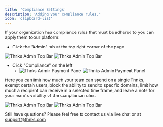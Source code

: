 ```yaml
---
title: 'Compliance Settings'
description: 'Adding your compliance rules.'
icon: 'clipboard-list'
---
```


If your organization has compliance rules that must be adhered to you can apply them to our platform:

* Click the "Admin" tab at the top right corner of the page

<img
  className="block dark:hidden"
  src="/admin_getting_started_images/admin_header.png"
  alt="Thnks Admin Top Bar"
/>
<img
  className="hidden dark:block"
  src="/admin_getting_started_images/admin_header.png"
  alt="Thnks Admin Top Bar"
/>

* Click "Compliance" on the left
  * <img
    className="block dark:hidden"
    src="/admin_getting_started_images/compliance_tab.png"
    alt="Thnks Admin Payment Panel"
    />
    <img
    className="hidden dark:block"
    src="/admin_getting_started_images/compliance_tab.png"
    alt="Thnks Admin Payment Panel"
    />

Here you can limit how much your team can spend on a single Thnks, exempt certain users, block the ability to send to specific domains, limit how much a recipient can receive in a selected time frame, and leave a note for your team's visibility of the compliance rules.

<img
  className="block dark:hidden"
  src="/admin_getting_started_images/compliance_rules.png"
  alt="Thnks Admin Top Bar"
/>
<img
  className="hidden dark:block"
  src="/admin_getting_started_images/compliance_rules.png"
  alt="Thnks Admin Top Bar"
/>

Still have questions? Please feel free to contact us via live chat or at support@thnks.com